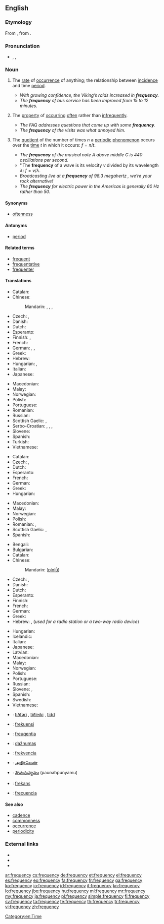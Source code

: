 {{wikipedia|Frequency (disambiguation)}}
==English==

===Etymology===
From {{etyl|la}} {{term|frequentia|lang=la}}, from {{term|frequens|lang=la}}.

===Pronunciation===
* {{enPR|frĕʹkwən-sē}}, {{IPA|/ˈfriːkwənsi/}}, {{X-SAMPA|/"fri:kw@nsi/}}

===Noun===
{{en-noun|frequenc|ies}}

# {{uncountable}} The [[rate]] of [[occurrence]] of anything; the relationship between [[incidence]] and time [[period]].
#* ''With growing confidence, the Viking’s raids increased in '''frequency'''.''
#* ''The '''frequency''' of bus service has been improved from 15 to 12 minutes.''
# {{uncountable}} The [[property]] of [[occur]]ring [[often]] rather than [[infrequently]].
#* ''The FAQ addresses questions that come up with some '''frequency'''.''
#* ''The '''frequency''' of the visits was what annoyed him.''
# {{countable}} The [[quotient]] of the number of times <math>n</math> a [[periodic]] [[phenomenon]] occurs over the [[time]] <math>t</math> in which it occurs: <math>f = n / t</math>.
#* ''The '''frequency''' of the musical note A above middle C is 440 oscillations per second.''
#* ''The '''frequency''' of a wave is its velocity <math>v</math> divided by its wavelength <math>\lambda</math>: <math>f = v / \lambda</math>.
#* ''Broadcasting live at a '''frequency''' of 98.3 megahertz<!--fictional station-->, we’re your rock alternative!''
#* ''The '''frequency''' for electric power in the Americas is generally 60 Hz rather than 50.''

====Synonyms====
* {{sense|rate of occurrence}} [[oftenness]]

====Antonyms====
* {{sense|rate of occurrence}} [[period]]

====Related terms====
* [[frequent]]
* [[frequentative]]
* [[frequenter]]

====Translations====
{{trans-top|rate of occurrence of anything}}
* Catalan: {{t-|ca|freqüència|f}}
* Chinese:
*: Mandarin: {{t|zh|頻率|sc=Hani}}, {{t|zh|频率|tr=pínlǜ|sc=Hani}}, {{t|zh|頻度|sc=Hani}}, {{t|zh|频度|tr=píndù|sc=Hani}}
* Czech: {{t-|cs|četnost|n}}, {{t+|cs|frekvence|f}}
* Danish: {{t+|da|hyppighed|c}}
* Dutch: {{t+|nl|frequentie|f}}
* Esperanto: {{t-|eo|ofto|xs=Esperanto}}
* Finnish: {{t+|fi|taajuus}}, {{qualifier|statistical}} {{t-|fi|frekvenssi}}
* French: {{t+|fr|fréquence|f}}
* German: {{t+|de|Häufigkeit|f}}, {{t+|de|Frequenz|f}}, {{t-|de|Regelmäßigkeit|f}}
* Greek: {{t+|el|συχνότητα|f|tr=sychnótita}}
* Hebrew: {{t-|he|תדירות|f|tr=tedirút}}
* Hungarian: {{t+|hu|gyakoriság}}, {{t-|hu|ismétlődés}}
* Italian: {{t+|it|frequenza|f}}
* Japanese: {{t-|ja|頻度|tr=ひんど, hindo|sc=Jpan}}
{{trans-mid}}
* Macedonian: {{t-|mk|честота|f|tr=čéstota}}
* Malay: {{t-|ms|kekerapan|xs=Malay}}
* Norwegian: {{t+|no|hyppighet|m}}
* Polish: {{t-|pl|częstość|f}}
* Portuguese: {{t+|pt|frequência|f}}
* Romanian: {{t-|ro|frecvență|f}}
* Russian: {{t+|ru|частота|f|tr=častotá}}
* Scottish Gaelic: {{t-|gd|bitheantas|m|xs=Scottish Gaelic}}, {{t-|gd|tricead|m|xs=Scottish Gaelic}}
* Serbo-Croatian: {{t|sh|učestalost|f|sc=Cyrl}}, {{t|sh|čestoća|f|sc=Cyrl}}, {{t|sh|čestost|f|sc=Cyrl}}, {{t|sh|učestanost|sc=Cyrl}}
* Slovene: {{t-|sl|pogostost|f}}
* Spanish: {{t+|es|frecuencia|f}}
* Turkish: {{t+|tr|frekans}}
* Vietnamese: {{t-|vi|tính thường xuyên}}
{{trans-bottom}}

{{trans-top|property of occurring often rather than infrequently}}
* Catalan: {{t-|ca|freqüència|f}}
* Czech: {{t-|cs|častost|n}}, {{t+|cs|frekvence|f}}
* Dutch: {{t-|nl|regelmaat|m|f}}
* Esperanto: {{t-|eo|ofteco|xs=Esperanto}}
* French: {{t+|fr|fréquence|f}}
* German: {{t+|de|Häufigkeit|f}}
* Greek: {{t+|el|συχνότητα|f|tr=sychnótita}}
* Hungarian: {{t+|hu|gyakoriság}}
{{trans-mid}}
* Macedonian: {{t-|mk|честота|f|tr=čéstota}}
* Malay: {{t-|ms|kekerapan|xs=Malay}}
* Norwegian: {{t+|no|hyppighet|m}}
* Polish: {{t-|pl|częstość|f}}
* Romanian: {{t-|ro|desime|f}}, {{t-|ro|frecvență|f}}
* Scottish Gaelic: {{t-|gd|bitheantas|m|xs=Scottish Gaelic}}, {{t-|gd|tricead|m|xs=Scottish Gaelic}}
* Spanish: {{t+|es|frecuencia|f}}
{{trans-bottom}}

{{trans-top|number of occurrences divided by time}}
* Bengali: {{t-|bn|কম্পাঙ্ক|sc=Beng|xs=Bengali}}
* Bulgarian: {{t+|bg|честота|f|tr=cestota}}
* Catalan: {{t-|ca|freqüència|f}}
* Chinese:
*: Mandarin: {{zh-ts|頻率|频率}} ([[pín]][[lǜ]])
* Czech: {{t+|cs|frekvence|f}}, {{t-|cs|kmitočet|m}} {{qualifier|of radio frequency}}
* Danish: {{t-|da|frekvens|n}}
* Dutch: {{t+|nl|frequentie|f}}
* Esperanto: {{t-|eo|frekvenco|xs=Esperanto}}
* Finnish: {{t+|fi|taajuus}}
* French: {{t+|fr|fréquence|f}}
* German: {{t+|de|Frequenz|f}}
* Greek: {{t+|el|συχνότητα|f|tr=sykhnótita|sc=Grek}}
* Hebrew: {{t-|he|תדירות|f|tr=tedirút}}, {{t-|he|תדר|m|tr=téder}} (''used for a radio station or a two-way radio device'')
{{trans-mid}}
* Hungarian: {{t+|hu|frekvencia}}
* Icelandic: {{t+|is|tíðni|f}}
* Italian: {{t+|it|frequenza|f}}
* Japanese: {{t-|ja|周波数|tr=shūhasū|sc=Jpan}}
* Latvian: {{t-|lv|frekvence|f|xs=Latvian}}
* Macedonian: {{t-|mk|фреквенција|f|tr=frekvéncija}}
* Malay: {{t-|ms|frekuensi|xs=Malay}}
* Norwegian: {{t+|no|frekvens|m}}
* Polish: {{t+|pl|częstotliwość|f}}
* Portuguese: {{t+|pt|frequência|f}}
* Russian: {{t+|ru|частота|f|tr=častotá}}
* Slovene: {{t+|sl|frekvenca|f}}, {{t-|sl|pogostost|f}}
* Spanish: {{t+|es|frecuencia|f}}
* Swedish: {{t+|sv|frekvens}}
* Vietnamese: {{t+|vi|tần số|xs=Vietnamese}}
{{trans-bottom}}

{{checktrans-top}}
* {{ttbc|fo}}: [[tíðføri]] {{n}}, [[tíðleiki]] {{m}}, [[tídd]] {{f}}
* {{ttbc|id}}: [[frekuensi]]
* {{ttbc|la}}: [[freuqentia]] {{f}}
* {{ttbc|lt}}: [[dažnumas]]
{{trans-mid}}
* {{ttbc|sk}}: [[frekvencia]] {{f}}
* {{ttbc|ta}}: [[அதிர்வெண்]]
* {{ttbc|te}}: [[పౌనఃపున్యము]] (paunahpunyamu)
* {{ttbc|tr}}: [[frekans]]
* {{ttbc|es}}: [[frecuencia]]
{{trans-bottom}}

====See also====
* [[cadence]]
* [[commonness]]
* [[occurrence]]
* [[periodicity]]

===External links===
* {{R:Webster 1913}}
* {{R:Century 1911}}
* {{R:OneLook}}

[[Category:en:Time]]

[[ar:frequency]]
[[cs:frequency]]
[[de:frequency]]
[[et:frequency]]
[[el:frequency]]
[[es:frequency]]
[[eo:frequency]]
[[fa:frequency]]
[[fr:frequency]]
[[ga:frequency]]
[[ko:frequency]]
[[io:frequency]]
[[id:frequency]]
[[it:frequency]]
[[kn:frequency]]
[[lo:frequency]]
[[jbo:frequency]]
[[hu:frequency]]
[[ml:frequency]]
[[mr:frequency]]
[[my:frequency]]
[[ja:frequency]]
[[pl:frequency]]
[[simple:frequency]]
[[fi:frequency]]
[[sv:frequency]]
[[ta:frequency]]
[[te:frequency]]
[[th:frequency]]
[[tr:frequency]]
[[vi:frequency]]
[[zh:frequency]]